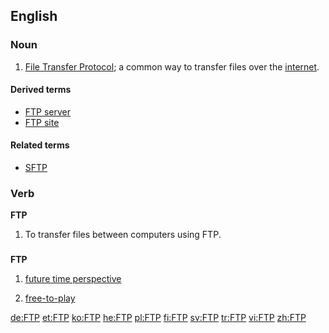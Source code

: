 {{wikipedia}}
==English==

===Noun===
{{en-noun|-}}

# {{internet}} [[File Transfer Protocol]]; a common way to transfer files over the [[internet]].

====Derived terms====
* [[FTP server]]
* [[FTP site]]

====Related terms====
* [[SFTP]]

===Verb===
'''FTP'''

# To transfer files between computers using FTP.

==={{initialism}}===
'''FTP'''

# {{context|psychology}} [[future time perspective]]
# {{context|video games}} [[free-to-play]]

[[de:FTP]]
[[et:FTP]]
[[ko:FTP]]
[[he:FTP]]
[[pl:FTP]]
[[fi:FTP]]
[[sv:FTP]]
[[tr:FTP]]
[[vi:FTP]]
[[zh:FTP]]